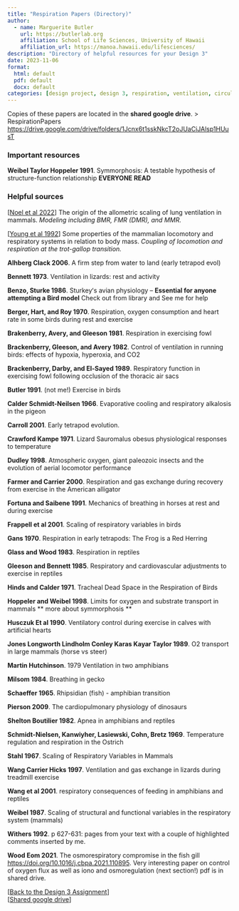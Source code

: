 ```yaml
---
title: "Respiration Papers (Directory)"
author:
  - name: Marguerite Butler  
    url: https://butlerlab.org
    affiliation: School of Life Sciences, University of Hawaii
    affiliation_url: https://manoa.hawaii.edu/lifesciences/
description: "Directory of helpful resources for your Design 3"
date: 2023-11-06
format: 
  html: default 
  pdf: default
  docx: default
categories: [design project, design 3, respiration, ventilation, circulation ]
---
```


Copies of these papers are located in the __shared google drive__. > RespirationPapers <https://drive.google.com/drive/folders/1Jcnx6t1sskNkcT2oJUaCiJAlsp1HUusT>

### Important resources

__Weibel Taylor Hoppeler 1991__. Symmorphosis: A testable hypothesis of structure-function relationship **EVERYONE READ**
 
### Helpful sources  

\[[Noel et al 2022](https://peercommunityjournal.org/articles/10.24072/pcjournal.76/)\] The origin of the allometric scaling of lung ventilation in mammals. _Modeling including BMR, FMR (DMR), and MMR._

\[[Young et al 1992](https://journals.biologists.com/jeb/article/164/1/283/6105/Some-Properties-of-the-Mammalian-Locomotory-and)\] Some properties of the mammalian locomotory and respiratory systems in relation to body mass. _Coupling of locomotion and respiration at the trot-gallop transition._

__Alhberg Clack 2006__. A firm step from water to land (early tetrapod evol)

__Bennett 1973__. Ventilation in lizards: rest and activity

__Benzo, Sturke 1986__. Sturkeyʻs avian physiology – **Essential for anyone attempting a Bird model** Check out from library and See me for help

__Berger, Hart, and Roy 1970__. Respiration, oxygen consumption and heart rate in some birds during rest and exercise

__Brakenberry, Avery, and Gleeson 1981__. Respiration in exercising fowl

__Brackenberry, Gleeson, and Avery 1982__. Control of ventilation in running birds: effects of hypoxia, hyperoxia, and CO2

__Brackenberry, Darby, and El-Sayed 1989__. Respiratory function in exercising fowl following occlusion of the thoracic air sacs

__Butler 1991__. (not me!) Exercise in birds

__Calder Schmidt-Neilsen 1966__. Evaporative cooling and respiratory alkalosis in the pigeon

__Carroll 2001__. Early tetrapod evolution.

__Crawford Kampe 1971__. Lizard Sauromalus obesus physiological responses to temperature

__Dudley 1998__. Atmospheric oxygen, giant paleozoic insects and the evolution of aerial locomotor performance

__Farmer and Carrier 2000__. Respiration and gas exchange during recovery from exercise in the American alligator

__Fortuna and Saibene 1991__. Mechanics of breathing in horses at rest and during exercise

__Frappell et al 2001__. Scaling of respiratory variables in birds

__Gans 1970__. Respiration in early tetrapods: The Frog is a Red Herring

__Glass and Wood 1983__. Respiration in reptiles

__Gleeson and Bennett 1985__. Respiratory and cardiovascular adjustments to exercise in reptiles

__Hinds and Calder 1971__. Tracheal Dead Space in the Respiration of Birds

__Hoppeler and Weibel 1998__. Limits for oxygen and substrate transport in mammals ** more about symmorphosis **

__Husczuk Et al 1990__. Ventilatory control during exercise in calves with artificial hearts

__Jones Longworth Lindholm Conley Karas Kayar Taylor 1989__. O2 transport in large mammals (horse vs steer)

__Martin Hutchinson__. 1979 Ventilation in two amphibians

__Milsom 1984__. Breathing in gecko

__Schaeffer 1965__. Rhipsidian (fish) - amphibian transition

__Pierson 2009__. The cardiopulmonary physiology of dinosaurs

__Shelton Boutilier 1982__. Apnea in amphibians and reptiles

__Schmidt-Nielsen, Kanwiyher, Lasiewski, Cohn, Bretz 1969__. Temperature regulation and respiration in the Ostrich

__Stahl 1967__. Scaling of Respiratory Variables in Mammals

__Wang Carrier Hicks 1997__. Ventilation and gas exchange in lizards during treadmill exercise

__Wang et al 2001__. respiratory consequences of feeding in amphibians and reptiles

__Weibel 1987__. Scaling of structural and functional variables in the respiratory system (mammals)

__Withers 1992__. p 627-631: pages from your text with a couple of highlighted comments inserted by me.

__Wood Eom 2021__. The osmorespiratory compromise in the fish gill <https://doi.org/10.1016/j.cbpa.2021.110895>. Very interesting paper on control of oxygen flux as well as iono and osmoregulation (next section!) pdf is in shared drive. 


\[[Back to the Design 3 Assignment](design3-process.qmd)\]   
\[[Shared google drive](https://drive.google.com/drive/folders/1Jcnx6t1sskNkcT2oJUaCiJAlsp1HUusT)\]
